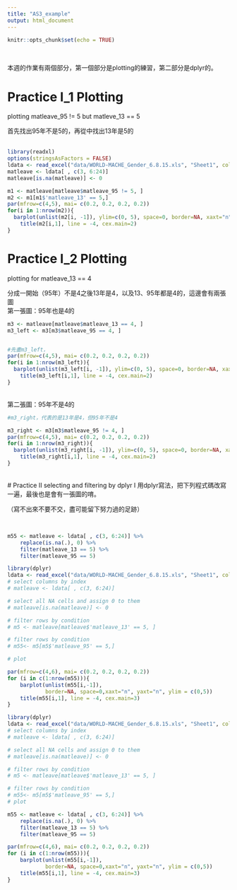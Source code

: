 ```yaml
---
title: "AS3_example"
output: html_document
---
```


```r
knitr::opts_chunk$set(echo = TRUE)
```
<br>

本週的作業有兩個部分，第一個部分是plotting的練習，第二部分是dplyr的。


# Practice I_1 Plotting
plotting matleave_95 != 5 but matleve_13 == 5
<p>
首先找出95年不是5的，再從中找出13年是5的
<br>
<br>

```r
library(readxl)
options(stringsAsFactors = FALSE)
ldata <- read_excel("data/WORLD-MACHE_Gender_6.8.15.xls", "Sheet1", col_names=T)
matleave <- ldata[ , c(3, 6:24)] 
matleave[is.na(matleave)] <- 0

m1 <- matleave[matleave$matleave_95 != 5, ]
m2 <- m1[m1$'matleave_13' == 5,]
par(mfrow=c(4,5), mai= c(0.2, 0.2, 0.2, 0.2))
for(i in 1:nrow(m2)){
  barplot(unlist(m2[i, -1]), ylim=c(0, 5), space=0, border=NA, xaxt="n", yaxt="n")
    title(m2[i,1], line = -4, cex.main=2)
}
```

# Practice I_2 Plotting
plotting for matleave_13 == 4
<p>
分成一開始（95年）不是4之後13年是4，以及13、95年都是4的，這邊會有兩張圖
<br>
第一張圖：95年也是4的
<br>


```r
m3 <- matleave[matleave$matleave_13 == 4, ]
m3_left <- m3[m3$matleave_95 == 4, ]


#先畫m3_left，
par(mfrow=c(4,5), mai= c(0.2, 0.2, 0.2, 0.2))
for(i in 1:nrow(m3_left)){
  barplot(unlist(m3_left[i, -1]), ylim=c(0, 5), space=0, border=NA, xaxt="n", yaxt="n")
    title(m3_left[i,1], line = -4, cex.main=2)
}


```
<p>

<br>
第二張圖：95年不是4的
<br>
```r
#m3_right，代表的是13年是4，但95年不是4

m3_right <- m3[m3$matleave_95 != 4, ]
par(mfrow=c(4,5), mai= c(0.2, 0.2, 0.2, 0.2))
for(i in 1:nrow(m3_right)){
  barplot(unlist(m3_right[i, -1]), ylim=c(0, 5), space=0, border=NA, xaxt="n", yaxt="n")
    title(m3_right[i,1], line = -4, cex.main=2)
}
```

<p>
<br>
# Practice II selecting and filtering by dplyr I
用dplyr寫法，把下列程式碼改寫一遍，最後也是會有一張圖的唷。
<p>
（寫不出來不要不交，盡可能留下努力過的足跡）
<p>
<br>

```r
m55 <- matleave <- ldata[ , c(3, 6:24)] %>%
    replace(is.na(.), 0) %>%
    filter(matleave_13 == 5) %>%
    filter(matleave_95 == 5)
```

```r
library(dplyr)
ldata <- read_excel("data/WORLD-MACHE_Gender_6.8.15.xls", "Sheet1", col_names=T)
# select columns by index
# matleave <- ldata[ , c(3, 6:24)]

# select all NA cells and assign 0 to them
# matleave[is.na(matleave)] <- 0

# filter rows by condition
# m5 <- matleave[matleave$'matleave_13' == 5, ]

# filter rows by condition
# m55<- m5[m5$'matleave_95' == 5,]

# plot

par(mfrow=c(4,6), mai= c(0.2, 0.2, 0.2, 0.2))
for (i in c(1:nrow(m55))){
	barplot(unlist(m55[i,-1]),
			border=NA, space=0,xaxt="n", yaxt="n", ylim = c(0,5))
	title(m55[i,1], line = -4, cex.main=3)
}
```

```r
library(dplyr)
ldata <- read_excel("data/WORLD-MACHE_Gender_6.8.15.xls", "Sheet1", col_names=T)
# select columns by index
# matleave <- ldata[ , c(3, 6:24)]

# select all NA cells and assign 0 to them
# matleave[is.na(matleave)] <- 0

# filter rows by condition
# m5 <- matleave[matleave$'matleave_13' == 5, ]

# filter rows by condition
# m55<- m5[m5$'matleave_95' == 5,]
# plot

m55 <- matleave <- ldata[ , c(3, 6:24)] %>%
    replace(is.na(.), 0) %>%
    filter(matleave_13 == 5) %>%
    filter(matleave_95 == 5)

par(mfrow=c(4,6), mai= c(0.2, 0.2, 0.2, 0.2))
for (i in c(1:nrow(m55))){
	barplot(unlist(m55[i,-1]),
			border=NA, space=0,xaxt="n", yaxt="n", ylim = c(0,5))
	title(m55[i,1], line = -4, cex.main=3)
}
```


<br>


